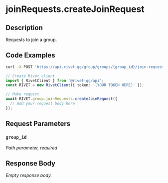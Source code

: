 
# joinRequests.createJoinRequest

## Description

Requests to join a group.

## Code Examples

<CodeGroup title='Request' tag='POST' label='https://api.rivet.gg/group/groups/{group_id}/join-request'>

```bash {{ "title": "cURL" }}
curl -X POST 'https://api.rivet.gg/group/groups/{group_id}/join-request'
```

```ts
// Create Rivet client
import { RivetClient } from '@rivet-gg/api';
const RIVET = new RivetClient({ token: '[YOUR TOKEN HERE]' });

// Make request
await RIVET.group.joinRequests.createJoinRequest({
  // Add your request body here
});
```

</CodeGroup>

## Request Parameters

### `group_id`

_Path parameter, required_

## Response Body

_Empty response body._
